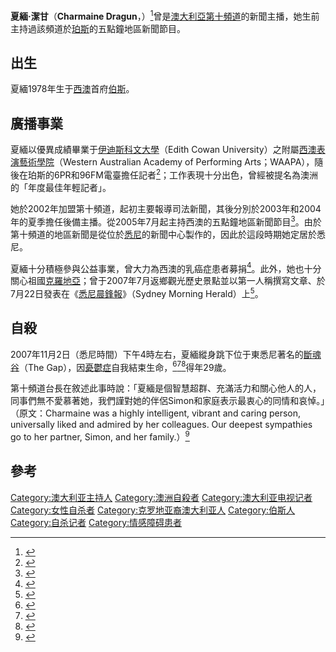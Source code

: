 {{Infobox person
|name = 夏緬·潔甘
|native_name = Charmaine Dragun
|image = 
|caption = 
|birthname = Charmaine Dragun
|birth_date = {{birth date|df=yes|1978|03|21}} 
|birth_place = {{AUS}}[[珀斯|珀斯]]
|death_date = {{death date and age|df=yes|2007|11|2|1978|03|21}}
|death_place = {{AUS}}[[悉尼|悉尼]]
|occupation = [[记者|记者]]<br />[[新闻主播|新闻主播]]
|family = Estelle 和 Michael Dragun（父母）
|domestic_partner = Simon Struthers (fiancé)
}}
'''夏緬·潔甘'''（'''Charmaine Dragun'''，{{bd|1978年|3月21日|2007年|11月2日|catIdx=Dragun, Charmaine}}）<ref name=marry>{{cite news | last = Wilson | first = Lauren | title = Newsreader planned to marry | work = The Australian | date = 2007-11-05 | url = http://www.news.com.au/story/0,23599,22701896-2,00.html | accessdate = 2007-11-05 | archive-date = 2007-11-05 | archive-url = https://web.archive.org/web/20071105210042/http://www.news.com.au/story/0,23599,22701896-2,00.html | dead-url = no }}</ref>曾是[[澳大利亞|澳大利亞]][[十號電視網|第十頻道]]的新聞主播，她生前主持過該頻道於[[珀斯|珀斯]]的五點鐘地區新聞節目。

==出生==
夏緬1978年生于[[西澳大利亞州|西澳]]首府[[珀斯|伯斯]]。

==廣播事業==
夏緬以優異成績畢業于[[伊迪斯科文大學|伊迪斯科文大學]]（Edith Cowan University）之附屬[[西澳表演藝術學院|西澳表演藝術學院]]（Western Australian Academy of Performing Arts；WAAPA），隨後在珀斯的6PR和96FM電臺擔任記者<ref>{{cite news | last = Yeap | first = Sue | title = Home from home for newsreader | work = The West Australian | date = 2005-09-26 }}</ref>；工作表現十分出色，曾經被提名為澳洲的「年度最佳年輕記者」。

她於2002年加盟第十頻道，起初主要報導司法新聞，其後分別於2003年和2004年的夏季擔任後備主播。從2005年7月起主持西澳的五點鐘地區新聞節目<ref>{{cite web | title = Graduate Testimonials from successful graduates | publisher = Edith Cowan University | url = http://www.reachyourpotential.com.au/testimonials.htm | accessdate = 2007-11-03 | archive-date = 2007-11-05 | archive-url = https://web.archive.org/web/20071105071207/http://www.reachyourpotential.com.au/testimonials.htm | dead-url = no }}</ref>。由於第十頻道的地區新聞是從位於[[悉尼|悉尼]]的新聞中心製作的，因此於這段時期她定居於悉尼。

夏緬十分積極參與公益事業，曾大力為西澳的乳癌症患者募捐<ref>{{cite news | last = Bauwens | first = Di | title = Pink Power | work = The West Australian | date = 2007-09-26 }}</ref>。此外，她也十分關心祖國[[克羅地亞|克羅地亞]]；曾于2007年7月返鄉觀光歷史景點並以第一人稱撰寫文章、於7月22日發表在《[[悉尼晨鋒報|悉尼晨鋒報]]》（Sydney Morning Herald）上<ref>{{cite web | title = Charmaine Dragun discovers her heritage in Croatia | work = The Sunday Times | url = http://www.news.com.au/perthnow/story/0,21598,22695978-2761,00.html | accessdate = 2007-11-05 | archive-date = 2012-09-10 | archive-url = https://archive.is/20120910152226/http://www.perthnow.com.au/news/western-australia/draguns-quest-for-croat-roots/story-e6frg13u-1111114793080 | dead-url = no }}</ref>。

==自殺==
2007年11月2日（悉尼時間）下午4時左右，夏緬縱身跳下位于東悉尼著名的[[断魂谷_(新南威尔士州)|斷魂谷]]（The Gap），因[[憂鬱症|憂鬱症]]自我結束生命，<ref>{{cite web|url=http://www.postchronicle.com/news/original/article_212113174.shtml|title=Australian News Anchor Suicide: Charmaine Dragun, 29, Jumps To Death|accessdate=2007-11-04|date=2007-11-04|publisher=The Post-Chronicle|archive-url=https://web.archive.org/web/20071107055615/http://www.postchronicle.com/news/original/article_212113174.shtml|archive-date=2007-11-07|dead-url=yes}}</ref><ref>{{cite news | last = Box | first = Dan | title = Newsreader found dead | work = The Australian | date = 2007-11-03 | url = http://www.theaustralian.news.com.au/story/0,25197,22694565-601,00.html | accessdate = 2007-11-03 | archive-url = https://web.archive.org/web/20071103141522/http://www.theaustralian.news.com.au/story/0,25197,22694565-601,00.html | archive-date = 2007-11-03 | dead-url = yes }}</ref><ref>{{cite web|title=Channel Ten newsreader Charmaine Dragun found dead |work=The Sunday Times |url=http://www.news.com.au/perthnow/story/0,21598,22693062-2761,00.html |accessdate=2007-11-04 |deadurl=yes |archiveurl=https://web.archive.org/web/20090515144127/http://www.news.com.au/perthnow/story/0%2C21598%2C22693062-2761%2C00.html |archivedate=2009-05-15 }}</ref>得年29歲。

第十頻道台長{{le|Grant Blackley}}在敘述此事時說：「夏緬是個智慧超群、充滿活力和關心他人的人，同事們無不愛慕著她，我們謹對她的伴侶Simon和家庭表示最衷心的同情和哀悼。」（原文：Charmaine was a highly intelligent, vibrant and caring person, universally liked and admired by her colleagues. Our deepest sympathies go to her partner, Simon, and her family.）<ref>{{cite press release | title = Media Statement from Network Ten | publisher = Network Ten | date = 2007-11-02 | url = http://www.ebroadcast.com.au/enews/charmaine-dragun-021107.html | accessdate = 2007-11-03 | deadurl = yes | archiveurl = https://web.archive.org/web/20071104093853/http://www.ebroadcast.com.au/enews/charmaine-dragun-021107.html | archivedate = 2007-11-04 }}</ref>

==參考==
{{Reflist|2}}

{{DEFAULTSORT:Dragun, Charmaine}}
[[Category:澳大利亚主持人|Category:澳大利亚主持人]]
[[Category:澳洲自殺者|Category:澳洲自殺者]]
[[Category:澳大利亚电视记者|Category:澳大利亚电视记者]]
[[Category:女性自杀者|Category:女性自杀者]]
[[Category:克罗地亚裔澳大利亚人|Category:克罗地亚裔澳大利亚人]]
[[Category:伯斯人|Category:伯斯人]]
[[Category:自杀记者|Category:自杀记者]]
[[Category:情感障碍患者|Category:情感障碍患者]]